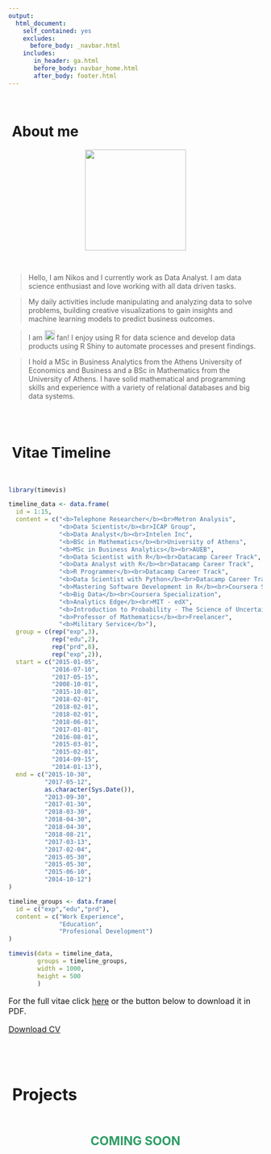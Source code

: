 ```yaml
---
output:
  html_document:
    self_contained: yes
    excludes:
      before_body: _navbar.html
    includes:
       in_header: ga.html
       before_body: navbar_home.html
       after_body: footer.html
---
```


<style>
.center {
    display: block;
    margin-left: auto;
    margin-right: auto;
}
</style>

<br>

# <i class="fa fa-info-circle"></i>&nbsp;About me

<img src="www/photo2.png" height="200" width="200" class="center">

<br>

> Hello, I am Nikos and I currently work as Data Analyst. I am data science enthusiast and love working with all data driven tasks.

> My daily activities include manipulating and analyzing data to solve problems, building creative visualizations to gain insights and machine learning models to predict business outcomes.

> I am <img style="vertical-align:0%;" src="www/Rlogo.png" height="20" width="20"> fan! I enjoy using R for data science and develop data products using R Shiny to automate processes and present findings.

> I hold a MSc in Business Analytics from the Athens University of Economics and Business and a BSc in Mathematics from the University of Athens. I have solid mathematical and programming skills and experience with a variety of relational databases and big data systems.

<br>
<br>

<a class="anchor" id="vitae"></a>

# <i class="fa fa-address-card"></i>&nbsp;Vitae Timeline

<br>

```r
library(timevis)

timeline_data <- data.frame(
  id = 1:15,
  content = c("<b>Telephone Researcher</b><br>Metron Analysis",
              "<b>Data Scientist</b><br>ICAP Group",
              "<b>Data Analyst</b><br>Intelen Inc",
              "<b>BSc in Mathematics</b><br>University of Athens",
              "<b>MSc in Business Analytics</b><br>AUEB",
              "<b>Data Scientist with R</b><br>Datacamp Career Track",
              "<b>Data Analyst with R</b><br>Datacamp Career Track",
              "<b>R Programmer</b><br>Datacamp Career Track",
              "<b>Data Scientist with Python</b><br>Datacamp Career Track",
              "<b>Mastering Software Development in R</b><br>Coursera Specialization",
              "<b>Big Data</b><br>Coursera Specialization",
              "<b>Analytics Edge</b><br>MIT - edX",
              "<b>Introduction to Probability - The Science of Uncertainty</b><br>MIT - edX",
              "<b>Professor of Mathematics</b><br>Freelancer",
              "<b>Military Service</b>"),
  group = c(rep("exp",3),
            rep("edu",2),
            rep("prd",8),
            rep("exp",2)),
  start = c("2015-01-05",
            "2016-07-10",
            "2017-05-15",
            "2008-10-01",
            "2015-10-01",
            "2018-02-01",
            "2018-02-01",
            "2018-02-01",
            "2018-06-01",
            "2017-01-01",
            "2016-08-01",
            "2015-03-01",
            "2015-02-01",
            "2014-09-15",
            "2014-01-13"),
  end = c("2015-10-30", 
          "2017-05-12",
          as.character(Sys.Date()),
          "2013-09-30",
          "2017-01-30",
          "2018-03-30",
          "2018-04-30",
          "2018-04-30",
          "2018-08-21",
          "2017-03-13",
          "2017-02-04",
          "2015-05-30",
          "2015-05-30",
          "2015-06-10",
          "2014-10-12")
)

timeline_groups <- data.frame(
  id = c("exp","edu","prd"),
  content = c("Work Experience",
              "Education",
              "Profesional Development")
)

timevis(data = timeline_data, 
        groups = timeline_groups, 
        width = 1000, 
        height = 500
        )
```

<div style="font-size:16px">

For the full vitae click [here](vitae.html) or the button below to download it in PDF.

<a class="btn btn-default btn-lg" href="www/NikosKousiadis_CV.pdf" target="_blank" role="button"><font size="3">Download CV</font></a>

<br>
<br>

<a class="anchor" id="projects"></a>

# <i class="fa fa-address-card"></i>&nbsp;Projects

<br>

<p style="text-align:center"><font size="5" color="#2F9D66"><b>COMING SOON</b></font></p>

<!-- <a class="btn btn-default btn-lg" href="projects.html" role="button"><font size="3">ALL PROJECTS</font></a> -->

</div>